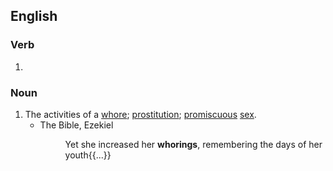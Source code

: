==English==

===Verb===
{{head|en|verb form}}

# {{present participle of|whore|lang=en|nocat=1}}

===Noun===
{{en-noun}}

# The activities of a [[whore]]; [[prostitution]]; [[promiscuous]] [[sex]].
#* The Bible, Ezekiel
#*: Yet she increased her '''whorings''', remembering the days of her youth{{...}}